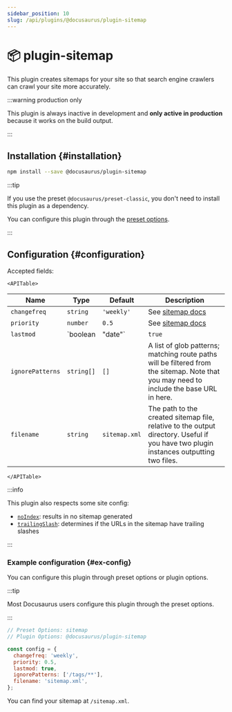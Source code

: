 ```yaml
---
sidebar_position: 10
slug: /api/plugins/@docusaurus/plugin-sitemap
---
```


# 📦 plugin-sitemap


This plugin creates sitemaps for your site so that search engine crawlers can crawl your site more accurately.

:::warning production only

This plugin is always inactive in development and **only active in production** because it works on the build output.

:::

## Installation {#installation}

```bash npm2yarn
npm install --save @docusaurus/plugin-sitemap
```

:::tip

If you use the preset `@docusaurus/preset-classic`, you don't need to install this plugin as a dependency.

You can configure this plugin through the [preset options](../../using-plugins.mdx#docusauruspreset-classic).

:::

## Configuration {#configuration}

Accepted fields:

```mdx-code-block
<APITable>
```

| Name | Type | Default | Description |
| --- | --- | --- | --- |
| `changefreq` | `string` | `'weekly'` | See [sitemap docs](https://www.sitemaps.org/protocol.html#xmlTagDefinitions) |
| `priority` | `number` | `0.5` | See [sitemap docs](https://www.sitemaps.org/protocol.html#xmlTagDefinitions) |
| `lastmod` | `boolean | "date"` | `true` | Enables or disables generating lastmod; if set to date, lastmod will be truncated to date and not include the timestamp. See [sitemap docs](https://www.sitemaps.org/protocol.html#xmlTagDefinitions) |
| `ignorePatterns` | `string[]` | `[]` | A list of glob patterns; matching route paths will be filtered from the sitemap. Note that you may need to include the base URL in here. |
| `filename` | `string` | `sitemap.xml` | The path to the created sitemap file, relative to the output directory. Useful if you have two plugin instances outputting two files. |

```mdx-code-block
</APITable>
```

:::info

This plugin also respects some site config:

- [`noIndex`](../docusaurus.config.js.mdx#noIndex): results in no sitemap generated
- [`trailingSlash`](../docusaurus.config.js.mdx#trailingSlash): determines if the URLs in the sitemap have trailing slashes

:::

### Example configuration {#ex-config}

You can configure this plugin through preset options or plugin options.

:::tip

Most Docusaurus users configure this plugin through the preset options.

:::

```js config-tabs
// Preset Options: sitemap
// Plugin Options: @docusaurus/plugin-sitemap

const config = {
  changefreq: 'weekly',
  priority: 0.5,
  lastmod: true,
  ignorePatterns: ['/tags/**'],
  filename: 'sitemap.xml',
};
```

You can find your sitemap at `/sitemap.xml`.
